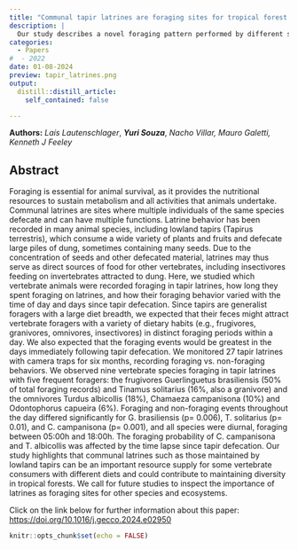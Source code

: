 ```yaml
---
title: "Communal tapir latrines are foraging sites for tropical forest vertebrates"
description: |
  Our study describes a novel foraging pattern performed by different species from a variety of habits, sizes, and groups using communal latrines as foraging sites. In the Atlantic Forest, lowland tapir latrines provide an important food resource for some omnivorous, insectivorous, and frugivorous animal species, which frequently visit and spend a substantial amount of time exploiting resources found on latrines.
categories:
  - Papers 
#  - 2022
date: 01-08-2024
preview: tapir_latrines.png
output:
  distill::distill_article:
    self_contained: false

---
```

**Authors:** *Laís Lautenschlager*, ***Yuri Souza***, *Nacho Villar, Mauro Galetti, Kenneth J Feeley*


## **Abstract**

Foraging is essential for animal survival, as it provides the nutritional resources to sustain metabolism and all activities that animals undertake. Communal latrines are sites where multiple individuals of the same species defecate and can have multiple functions. Latrine behavior has been recorded in many animal species, including lowland tapirs (Tapirus terrestris), which consume a wide variety of plants and fruits and defecate large piles of dung, sometimes containing many seeds. Due to the concentration of seeds and other defecated material, latrines may thus serve as direct sources of food for other vertebrates, including insectivores feeding on invertebrates attracted to dung. Here, we studied which vertebrate animals were recorded foraging in tapir latrines, how long they spent foraging on latrines, and how their foraging behavior varied with the time of day and days since tapir defecation. Since tapirs are generalist foragers with a large diet breadth, we expected that their feces might attract vertebrate foragers with a variety of dietary habits (e.g., frugivores, granivores, omnivores, insectivores) in distinct foraging periods within a day. We also expected that the foraging events would be greatest in the days immediately following tapir defecation. We monitored 27 tapir latrines with camera traps for six months, recording foraging vs. non-foraging behaviors. We observed nine vertebrate species foraging in tapir latrines with five frequent foragers: the frugivores Guerlinguetus brasiliensis (50% of total foraging records) and Tinamus solitarius (16%, also a granivore) and the omnivores Turdus albicollis (18%), Chamaeza campanisona (10%) and Odontophorus capueira (6%). Foraging and non-foraging events throughout the day differed significantly for G. brasiliensis (p= 0.006), T. solitarius (p= 0.01), and C. campanisona (p= 0.001), and all species were diurnal, foraging between 05:00h and 18:00h. The foraging probability of C. campanisona and T. albicollis was affected by the time lapse since tapir defecation. Our study highlights that communal latrines such as those maintained by lowland tapirs can be an important resource supply for some vertebrate consumers with different diets and could contribute to maintaining diversity in tropical forests. We call for future studies to inspect the importance of latrines as foraging sites for other species and ecosystems.

Click on the link below for further information about this paper: [https://doi.org/10.1016/j.gecco.2024.e02950](https://doi.org/10.1016/j.gecco.2024.e02950)

```r
knitr::opts_chunk$set(echo = FALSE)
```
<!-- adding share buttons on the right side of the page -->
<!-- AddToAny BEGIN -->
<div class="a2a_kit a2a_kit_size_32 a2a_floating_style a2a_vertical_style" style="right:0px; top:150px; data-a2a-url="https://souzayuri.github.io/" data-a2a-title="Yuri Souza">
<a class="a2a_button_twitter"></a>
</div>
<script>
var a2a_config = a2a_config || {};
a2a_config.onclick = 1;
</script>
<script async src="https://static.addtoany.com/menu/page.js"></script>
<!-- AddToAny END -->